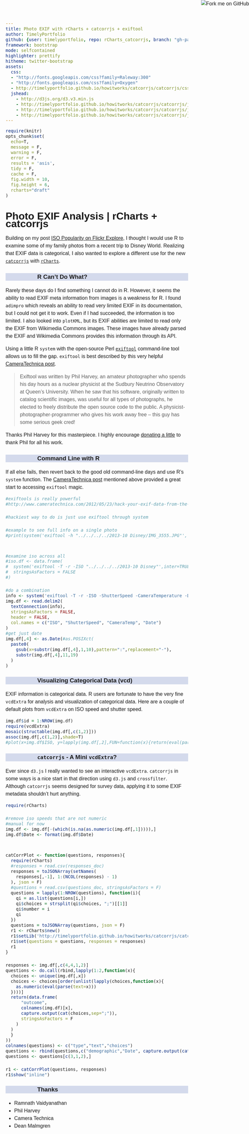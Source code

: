 ```yaml
---
title: Photo EXIF with rCharts + catcorrjs + exiftool
author: TimelyPortfolio
github: {user: timelyportfolio, repo: rCharts_catcorrjs, branch: "gh-pages"}
framework: bootstrap
mode: selfcontained
highlighter: prettify
hitheme: twitter-bootstrap
assets:
  css:
  - "http://fonts.googleapis.com/css?family=Raleway:300"
  - "http://fonts.googleapis.com/css?family=Oxygen"
  - http://timelyportfolio.github.io/howitworks/catcorrjs/catcorrjs/css/catcorr.css
  jshead: 
    - http://d3js.org/d3.v3.min.js
    - http://timelyportfolio.github.io/howitworks/catcorrjs/catcorrjs/js/crossfilter.min.js
    - http://timelyportfolio.github.io/howitworks/catcorrjs/catcorrjs/js/catcorr.min.js
    - http://timelyportfolio.github.io/howitworks/catcorrjs/catcorrjs/js/d3.tip.min.js
---
```

  
<style>
.container{width:900px;}

body{
  font-family: 'Oxygen', sans-serif;
  font-size: 16px;
  line-height: 24px;
}

h1,h2,h3,h4 {
font-family: 'Raleway', sans-serif;
}

.container { width: 1200px; }

h3 {
background-color: #D4DAEC;
  text-indent: 100px; 
}

h4 {
text-indent: 100px;
}
</style>
  
<a href="https://github.com/timelyportfolio/rCharts_catcorrjs"><img style="position: absolute; top: 0; right: 0; border: 0;" src="https://s3.amazonaws.com/github/ribbons/forkme_right_darkblue_121621.png" alt="Fork me on GitHub"></a>

```r
require(knitr)
opts_chunk$set(
  echo=T,
  message = F,
  warning = F,
  error = F,
  results = 'asis',
  tidy = F,
  cache = F,
  fig.width = 10,
  fig.height = 6,
  rcharts="draft"
)
```

# Photo EXIF Analysis | rCharts + catcorrjs

Building on my post [ISO Popularity on Flickr Explore](http://timelyportfolio.blogspot.com/2013/10/iso-popularity-on-flickr-explore.html), I thought I would use R to examine some of my family photos from a recent trip to Disney World.  Realizing that EXIF data is categorical, I also wanted to explore a different use for the new [`catcorrjs`](http://deanmalmgren.github.io/catcorrjs/) with [`rCharts`](http://rcharts.io/howitworks/catcorrjs).

### R Can't Do What?

Rarely these days do I find something I cannot do in R.  However, it seems the ability to read EXIF meta information from images is a weakness for R.  I found `adimpro` which reveals an ability to read very limited EXIF in its documentation, but I could not get it to work.  Even if I had succeeded, the information is too limited.  I also looked into `plotKML`, but its EXIF abilities are limited to read only the EXIF from Wikimedia Commons images.  These images have already parsed the EXIF and Wikimedia Commons provides this information through its API.

Using a little R `system` with the open-source Perl [`exiftool`](http://www.sno.phy.queensu.ca/~phil/exiftool/) command-line tool allows us to fill the gap.  `exiftool` is best described by this very helpful [CameraTechnica post](http://www.cameratechnica.com/2012/05/23/hack-your-exif-data-from-the-command-line-five-fun-uses-for-exiftool/).

<blockquote>
Exiftool was written by Phil Harvey, an amateur photographer who spends his day hours as a nuclear physicist at the Sudbury Neutrino Observatory at Queen’s University. When he saw that his software, originally written to catalog scientific images, was useful for all types of photographs, he elected to freely distribute the open source code to the public. A physicist-photographer-programmer who gives his work away free – this guy has some serious geek cred!
</blockquote>

Thanks Phil Harvey for this masterpiece.  I highly encourage [donating a little](http://www.sno.phy.queensu.ca/~phil/exiftool/#donate) to thank Phil for all his work.

### Command Line with R
If all else fails, then revert back to the good old command-line days and use R's `system` function.  The [CameraTechnica post](http://www.cameratechnica.com/2012/05/23/hack-your-exif-data-from-the-command-line-five-fun-uses-for-exiftool/) mentioned above provided a great start to accessing `exiftool` magic.

```r
#exiftools is really powerful
#http://www.cameratechnica.com/2012/05/23/hack-your-exif-data-from-the-command-line-five-fun-uses-for-exiftool/

#hackiest way to do is just use exiftool through system

#example to see full info on a single photo
#print(system('exiftool -h "../../../../2013-10 Disney/IMG_3555.JPG"', inter=TRUE))


#examine iso across all
#iso.df <- data.frame(
#  system('exiftool -T -r -ISO "../../../../2013-10 Disney"',inter=TRUE),
#  stringsAsFactors = FALSE
#)

#do a combination
info <- system('exiftool -T -r -ISO -ShutterSpeed -CameraTemperature -DateTimeOriginal "../../../../2013-10 Disney"',inter=TRUE)
img.df <- read.delim2(
  textConnection(info),
  stringsAsFactors = FALSE,
  header = FALSE,
  col.names = c("ISO", "ShutterSpeed", "CameraTemp", "Date")
)
#get just date
img.df[,4] <- as.Date(#as.POSIXct(
  paste0(
    gsub(x=substr(img.df[,4],1,10),pattern=":",replacement="-"),
    substr(img.df[,4],11,19)
  )
)
```

### Visualizing Categorical Data (vcd)

EXIF information is categorical data.  R users are fortunate to have the very fine `vcdExtra` for analysis and visualization of categorical data.  Here are a couple of default plots from `vcdExtra` on ISO speed and shutter speed.

```r
img.df$id = 1:NROW(img.df)
require(vcdExtra)
mosaic(structable(img.df[,c(1,2)]))
assoc(img.df[,c(1,2)],shade=T)
#plot(x=img.df$ISO, y=lapply(img.df[,2],FUN=function(x){return(eval(parse(text=x)))}))
```

### `catcorrjs` - A Mini `vcdExtra`?

Ever since `d3.js` I really wanted to see an interactive `vcdExtra`.  `catcorrjs` in some ways is a nice start in that direction using `d3.js` and `crossfilter`.  Although `catcorrjs` seems designed for survey data, applying it to some EXIF metadata shouldn't hurt anything.

```r
require(rCharts)

#remove iso speeds that are not numeric
#manual for now
img.df <- img.df[-(which(is.na(as.numeric(img.df[,1])))),]
img.df$Date <- format(img.df$Date)


catCorrPlot <- function(questions, responses){
  require(rCharts)
  #responses = read.csv(responses_doc)
  responses = toJSONArray(setNames(
    responses[,-1], 1:(NCOL(responses) - 1)
  ), json = F)
  #questions = read.csv(questions_doc, stringsAsFactors = F)
  questions = lapply(1:NROW(questions), function(i){
    qi = as.list(questions[i,])
    qi$choices = strsplit(qi$choices, ";")[[1]]
    qi$number = i
    qi
  })
  questions = toJSONArray(questions, json = F)
  r1 <- rCharts$new()
  r1$setLib('http://timelyportfolio.github.io/howitworks/catcorrjs/catcorrjs')
  r1$set(questions = questions, responses = responses)
  r1
}

responses <- img.df[,c(4,4,1,2)]
questions <- do.call(rbind,lapply(1:2,function(x){
  choices <- unique(img.df[,x])
  choices <- choices[order(unlist(lapply(choices,function(x){
    as.numeric(eval(parse(text=x)))
  })))]
  return(data.frame(
      "outcome",
      colnames(img.df)[x],
      capture.output(cat(choices,sep=";")),
      stringsAsFactors = F
    )
  )
  }
))
colnames(questions) <- c("type","text","choices")
questions <- rbind(questions,c("demographic","Date", capture.output(cat(unique(img.df[,4]),sep=";"))))
questions <- questions[c(3,1,2),]   

r1 <- catCorrPlot(questions, responses)
r1$show("inline")
```

### Thanks
- Ramnath Vaidyanathan
- Phil Harvey
- Camera Technica
- Dean Malmgren


